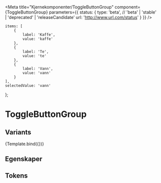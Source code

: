 
<Meta
    title="Kjernekomponenter/ToggleButtonGroup"
    component={ToggleButtonGroup}
    parameters={{
        status: {
            type: 'beta', // 'beta' | 'stable' | 'deprecated' | 'releaseCandidate'
            url: 'http://www.url.com/status'
        }
    }}
/>

    items: [
        {
            label: 'Kaffe',
            value: 'kaffe'
        },
        {
            label: 'Te',
            value: 'te'
        },
        {
            label: 'Vann',
            value: 'vann'
        }
    ],
    selectedValue: 'vann'
};


# ToggleButtonGroup

## Variants
<Canvas>
    <Story name="Eksempel">
        {Template.bind({})}
    </Story>
</Canvas>

## Egenskaper
<ArgsTable story='Eksempel' />

## Tokens
<TokensTable
    componentName='toggle_button'
    description
    jsonKey='component.toggle_button'
    showPreview={false}
/>

